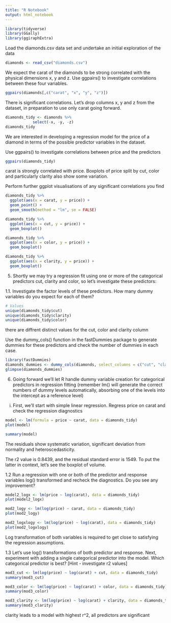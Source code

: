 ```yaml
---
title: "R Notebook"
output: html_notebook
---
```



```r
library(tidyverse)
library(GGally)
library(ggiraphExtra)
```

Load the diamonds.csv data set and undertake an initial exploration of the data

```r
diamonds <- read_csv("diamonds.csv")
```

We expect the carat of the diamonds to be strong correlated with the physical dimensions x, y and z. Use ggpairs() to investigate correlations between these four variables.

```r
ggpairs(diamonds[,c("carat", "x", "y", "z")])
```

There is significant correlations. Let’s drop columns x, y and z from the dataset, in preparation to use only carat going forward.

```r
diamonds_tidy <- diamonds %>%
            select(-x, -y, -z)
diamonds_tidy
```


We are interested in developing a regression model for the price of a diamond in terms of the possible predictor variables in the dataset.

Use ggpairs() to investigate correlations between price and the predictors 

```r
ggpairs(diamonds_tidy)
```
carat is strongly correlated with price. Boxplots of price split by cut, color and particularly clarity also show some variation.


Perform further ggplot visualisations of any significant correlations you find

```r
diamonds_tidy %>%
  ggplot(aes(x = carat, y = price)) +
  geom_point() +
  geom_smooth(method = "lm", se = FALSE)
```

```r
diamonds_tidy %>%
  ggplot(aes(x = cut, y = price)) +
  geom_boxplot()
```

```r
diamonds_tidy %>%
  ggplot(aes(x = color, y = price)) +
  geom_boxplot()
```


```r
diamonds_tidy %>%
  ggplot(aes(x = clarity, y = price)) +
  geom_boxplot()
```



5. Shortly we may try a regression fit using one or more of the categorical predictors cut, clarity and color, so let’s investigate these predictors:

1.1. Investigate the factor levels of these predictors. How many dummy variables do you expect for each of them?

```r
# Values
unique(diamonds_tidy$cut)
unique(diamonds_tidy$clarity)
unique(diamonds_tidy$color)
```

there are diffrent distinct values for the cut, color and clarity column

Use the dummy_cols() function in the fastDummies package to generate dummies for these predictors and check the number of dummies in each case.

```r
library(fastDummies)
diamonds_dummies <- dummy_cols(diamonds, select_columns = c("cut", "clarity", "color"), remove_first_dummy = TRUE)
glimpse(diamonds_dummies)
```

6. Going forward we’ll let R handle dummy variable creation for categorical predictors in regression fitting (remember lm() will generate the correct numbers of dummy levels automatically, absorbing one of the levels into the intercept as a reference level)

i) First, we’ll start with simple linear regression. Regress price on carat and check the regression diagnostics

```r
model <- lm(formula = price ~ carat, data = diamonds_tidy)
plot(model)
```

```r
summary(model)
```

The residuals show systematic variation, significant deviation from normality and heteroscedasticity.

The r2 value is 0.8439, and the residual standard error is 1549. To put the latter in context, let’s see the boxplot of volume.



1.2 Run a regression with one or both of the predictor and response variables log() transformed and recheck the diagnostics. Do you see any improvement?

```r
model2_logx <- lm(price ~ log(carat), data = diamonds_tidy)
plot(model2_logx)
```

```r
mod2_logy <- lm(log(price) ~ carat, data = diamonds_tidy)
plot(mod2_logy)
```

```r
mod2_logxlogy <- lm(log(price) ~ log(carat), data = diamonds_tidy)
plot(mod2_logxlogy)
```

Log transformation of both variables is required to get close to satisfying the regression assumptions.

1.3 Let’s use log() transformations of both predictor and response. Next, experiment with adding a single categorical predictor into the model. Which categorical predictor is best? [Hint - investigate r2 values]


```r
mod3_cut <- lm(log(price) ~ log(carat) + cut, data = diamonds_tidy)
summary(mod3_cut)
```


```r
mod3_color <- lm(log(price) ~ log(carat) + color, data = diamonds_tidy)
summary(mod3_color)
```

```r
mod3_clarity <- lm(log(price) ~ log(carat) + clarity, data = diamonds_tidy)
summary(mod3_clarity)
```

clarity leads to a model with highest r^2, all predictors are significant


